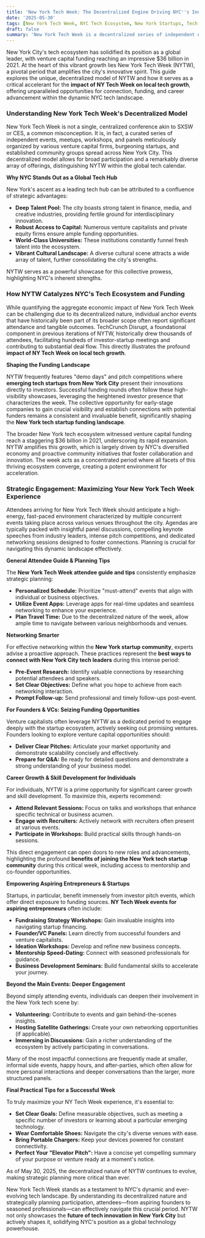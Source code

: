 ```yaml
---
title: 'New York Tech Week: The Decentralized Engine Driving NYC''s Innovation Growth'
date: '2025-05-30'
tags: [New York Tech Week, NYC Tech Ecosystem, New York Startups, Tech Funding NYC, Venture Capital New York, New York Tech Hub, NYTW Guide, Tech Innovation NYC, Networking NYC Tech]
draft: false
summary: 'New York Tech Week is a decentralized series of independent events that collectively serve as a crucial accelerator for NYC''s tech ecosystem, fostering unparalleled opportunities for connection, funding, and career advancement that solidify the city''s position as a global technology powerhouse.'
---
```


New York City's tech ecosystem has solidified its position as a global leader, with venture capital funding reaching an impressive $36 billion in 2021. At the heart of this vibrant growth lies New York Tech Week (NYTW), a pivotal period that amplifies the city's innovative spirit. This guide explores the unique, decentralized model of NYTW and how it serves as a critical accelerant for the **impact of NY Tech Week on local tech growth**, offering unparalleled opportunities for connection, funding, and career advancement within the dynamic NYC tech landscape.

### Understanding New York Tech Week's Decentralized Model

New York Tech Week is not a single, centralized conference akin to SXSW or CES, a common misconception. It is, in fact, a curated series of independent events, meetups, workshops, and panels meticulously organized by various venture capital firms, burgeoning startups, and established community groups spread across New York City. This decentralized model allows for broad participation and a remarkably diverse array of offerings, distinguishing NYTW within the global tech calendar.

**Why NYC Stands Out as a Global Tech Hub**

New York's ascent as a leading tech hub can be attributed to a confluence of strategic advantages:

*   **Deep Talent Pool:** The city boasts strong talent in finance, media, and creative industries, providing fertile ground for interdisciplinary innovation.
*   **Robust Access to Capital:** Numerous venture capitalists and private equity firms ensure ample funding opportunities.
*   **World-Class Universities:** These institutions constantly funnel fresh talent into the ecosystem.
*   **Vibrant Cultural Landscape:** A diverse cultural scene attracts a wide array of talent, further consolidating the city's strengths.

NYTW serves as a powerful showcase for this collective prowess, highlighting NYC's inherent strengths.

### How NYTW Catalyzes NYC's Tech Ecosystem and Funding

While quantifying the aggregate economic impact of New York Tech Week can be challenging due to its decentralized nature, individual anchor events that have historically been part of its broader scope often report significant attendance and tangible outcomes. TechCrunch Disrupt, a foundational component in previous iterations of NYTW, historically drew thousands of attendees, facilitating hundreds of investor-startup meetings and contributing to substantial deal flow. This directly illustrates the profound **impact of NY Tech Week on local tech growth**.

**Shaping the Funding Landscape**

NYTW frequently features "demo days" and pitch competitions where **emerging tech startups from New York City** present their innovations directly to investors. Successful funding rounds often follow these high-visibility showcases, leveraging the heightened investor presence that characterizes the week. The collective opportunity for early-stage companies to gain crucial visibility and establish connections with potential funders remains a consistent and invaluable benefit, significantly shaping the **New York tech startup funding landscape**.

The broader New York tech ecosystem witnessed venture capital funding reach a staggering $36 billion in 2021, underscoring its rapid expansion. NYTW amplifies this growth, which is largely driven by NYC's diversified economy and proactive community initiatives that foster collaboration and innovation. The week acts as a concentrated period where all facets of this thriving ecosystem converge, creating a potent environment for acceleration.

### Strategic Engagement: Maximizing Your New York Tech Week Experience

Attendees arriving for New York Tech Week should anticipate a high-energy, fast-paced environment characterized by multiple concurrent events taking place across various venues throughout the city. Agendas are typically packed with insightful panel discussions, compelling keynote speeches from industry leaders, intense pitch competitions, and dedicated networking sessions designed to foster connections. Planning is crucial for navigating this dynamic landscape effectively.

**General Attendee Guide & Planning Tips**

The **New York Tech Week attendee guide and tips** consistently emphasize strategic planning:

*   **Personalized Schedule:** Prioritize "must-attend" events that align with individual or business objectives.
*   **Utilize Event Apps:** Leverage apps for real-time updates and seamless networking to enhance your experience.
*   **Plan Travel Time:** Due to the decentralized nature of the week, allow ample time to navigate between various neighborhoods and venues.

**Networking Smarter**

For effective networking within the **New York startup community**, experts advise a proactive approach. These practices represent the **best ways to connect with New York City tech leaders** during this intense period:

*   **Pre-Event Research:** Identify valuable connections by researching potential attendees and speakers.
*   **Set Clear Objectives:** Define what you hope to achieve from each networking interaction.
*   **Prompt Follow-up:** Send professional and timely follow-ups post-event.

**For Founders & VCs: Seizing Funding Opportunities**

Venture capitalists often leverage NYTW as a dedicated period to engage deeply with the startup ecosystem, actively seeking out promising ventures. Founders looking to explore venture capital opportunities should:

*   **Deliver Clear Pitches:** Articulate your market opportunity and demonstrate scalability concisely and effectively.
*   **Prepare for Q&A:** Be ready for detailed questions and demonstrate a strong understanding of your business model.

**Career Growth & Skill Development for Individuals**

For individuals, NYTW is a prime opportunity for significant career growth and skill development. To maximize this, experts recommend:

*   **Attend Relevant Sessions:** Focus on talks and workshops that enhance specific technical or business acumen.
*   **Engage with Recruiters:** Actively network with recruiters often present at various events.
*   **Participate in Workshops:** Build practical skills through hands-on sessions.

This direct engagement can open doors to new roles and advancements, highlighting the profound **benefits of joining the New York tech startup community** during this critical week, including access to mentorship and co-founder opportunities.

**Empowering Aspiring Entrepreneurs & Startups**

Startups, in particular, benefit immensely from investor pitch events, which offer direct exposure to funding sources. **NY Tech Week events for aspiring entrepreneurs** often include:

*   **Fundraising Strategy Workshops:** Gain invaluable insights into navigating startup financing.
*   **Founder/VC Panels:** Learn directly from successful founders and venture capitalists.
*   **Ideation Workshops:** Develop and refine new business concepts.
*   **Mentorship Speed-Dating:** Connect with seasoned professionals for guidance.
*   **Business Development Seminars:** Build fundamental skills to accelerate your journey.

**Beyond the Main Events: Deeper Engagement**

Beyond simply attending events, individuals can deepen their involvement in the New York tech scene by:

*   **Volunteering:** Contribute to events and gain behind-the-scenes insights.
*   **Hosting Satellite Gatherings:** Create your own networking opportunities (if applicable).
*   **Immersing in Discussions:** Gain a richer understanding of the ecosystem by actively participating in conversations.

Many of the most impactful connections are frequently made at smaller, informal side events, happy hours, and after-parties, which often allow for more personal interactions and deeper conversations than the larger, more structured panels.

**Final Practical Tips for a Successful Week**

To truly maximize your NY Tech Week experience, it's essential to:

*   **Set Clear Goals:** Define measurable objectives, such as meeting a specific number of investors or learning about a particular emerging technology.
*   **Wear Comfortable Shoes:** Navigate the city's diverse venues with ease.
*   **Bring Portable Chargers:** Keep your devices powered for constant connectivity.
*   **Perfect Your "Elevator Pitch":** Have a concise yet compelling summary of your purpose or venture ready at a moment's notice.

As of May 30, 2025, the decentralized nature of NYTW continues to evolve, making strategic planning more critical than ever.

New York Tech Week stands as a testament to NYC's dynamic and ever-evolving tech landscape. By understanding its decentralized nature and strategically planning participation, attendees—from aspiring founders to seasoned professionals—can effectively navigate this crucial period. NYTW not only showcases the **future of tech innovation in New York City** but actively shapes it, solidifying NYC's position as a global technology powerhouse.